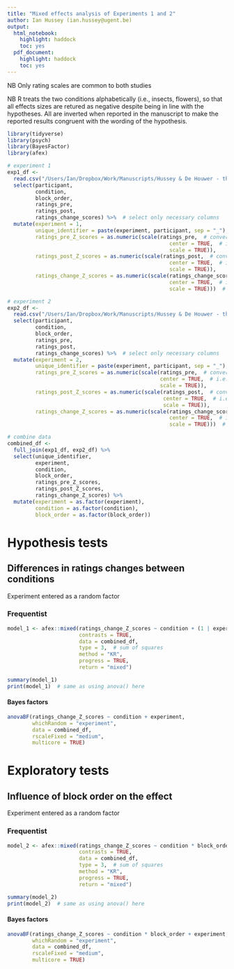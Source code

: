 ```yaml
---
title: "Mixed effects analysis of Experiments 1 and 2"
author: Ian Hussey (ian.hussey@ugent.be)
output: 
  html_notebook:
    highlight: haddock
    toc: yes
  pdf_document: 
    highlight: haddock
    toc: yes
---
```


NB Only rating scales are common to both studies

NB R treats the two conditions alphabetically (i.e., insects, flowers), so that all effects
sizes are retured as negative despite being in line with the hypotheses.
All are inverted when reported in the manuscript to make the reported
results congruent with the wording of the hypothesis.

```r
library(tidyverse)
library(psych)
library(BayesFactor)
library(afex)
```

```r
# experiment 1
exp1_df <- 
  read.csv("/Users/Ian/Dropbox/Work/Manuscripts/Hussey & De Houwer - the IAT as an analogical learning task/Experiment 1/Data/processed data.csv") %>%  
  select(participant,
         condition,
         block_order,
         ratings_pre,
         ratings_post,
         ratings_change_scores) %>%  # select only necessary columns
  mutate(experiment = 1,
         unique_identifier = paste(experiment, participant, sep = "_"),
         ratings_pre_Z_scores = as.numeric(scale(ratings_pre,  # convert ratings to z scores
                                                    center = TRUE,  # i.e., deduct rows from mean
                                                    scale = TRUE)),
         ratings_post_Z_scores = as.numeric(scale(ratings_post,  # convert ratings to z scores
                                                    center = TRUE,  # i.e., deduct rows from mean
                                                    scale = TRUE)),
         ratings_change_Z_scores = as.numeric(scale(ratings_change_scores,  # convert ratings to z scores
                                                    center = TRUE,  # i.e., deduct rows from mean
                                                    scale = TRUE)))  # i.e., devide by SD

# experiment 2
exp2_df <- 
  read.csv("/Users/Ian/Dropbox/Work/Manuscripts/Hussey & De Houwer - the IAT as an analogical learning task/Experiment 2/Data/processed data.csv") %>%  # acquire data
  select(participant,
         condition,
         block_order,
         ratings_pre,
         ratings_post,
         ratings_change_scores) %>%  # select only necessary columns
  mutate(experiment = 2,
         unique_identifier = paste(experiment, participant, sep = "_"),
         ratings_pre_Z_scores = as.numeric(scale(ratings_pre,  # convert ratings to z scores
                                                 center = TRUE,  # i.e., deduct rows from mean
                                                 scale = TRUE)),
         ratings_post_Z_scores = as.numeric(scale(ratings_post,  # convert ratings to z scores
                                                  center = TRUE,  # i.e., deduct rows from mean
                                                  scale = TRUE)),
         ratings_change_Z_scores = as.numeric(scale(ratings_change_scores,  # convert ratings to z scores
                                                    center = TRUE,  # i.e., deduct rows from mean
                                                    scale = TRUE)))  # i.e., devide by SD

# combine data
combined_df <- 
  full_join(exp1_df, exp2_df) %>%
  select(unique_identifier, 
         experiment,
         condition, 
         block_order,
         ratings_pre_Z_scores,
         ratings_post_Z_scores,
         ratings_change_Z_scores) %>%
  mutate(experiment = as.factor(experiment),
         condition = as.factor(condition),
         block_order = as.factor(block_order))
```

# Hypothesis tests

## Differences in ratings changes between conditions

Experiment entered as a random factor

### Frequentist

```r
model_1 <- afex::mixed(ratings_change_Z_scores ~ condition + (1 | experiment), 
                       contrasts = TRUE,  
                       data = combined_df,
                       type = 3,  # sum of squares
                       method = "KR",
                       progress = TRUE, 
                       return = "mixed")

summary(model_1)
print(model_1)  # same as using anova() here
```

#### Bayes factors

```r
anovaBF(ratings_change_Z_scores ~ condition + experiment, 
        whichRandom = "experiment",
        data = combined_df,
        rscaleFixed = "medium",
        multicore = TRUE)
```

# Exploratory tests

## Influence of block order on the effect

Experiment entered as a random factor

### Frequentist

```r
model_2 <- afex::mixed(ratings_change_Z_scores ~ condition * block_order + (1 | experiment), 
                       contrasts = TRUE,  
                       data = combined_df,
                       type = 3,  # sum of squares
                       method = "KR",
                       progress = TRUE, 
                       return = "mixed")

summary(model_2)
print(model_2)  # same as using anova() here
```

#### Bayes factors

```r
anovaBF(ratings_change_Z_scores ~ condition * block_order + experiment, 
        whichRandom = "experiment",
        data = combined_df,
        rscaleFixed = "medium",
        multicore = TRUE)
```

